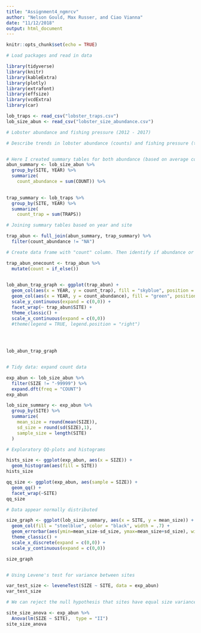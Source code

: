 ```yaml
---
title: "Assignment4_ngmrcv"
author: "Nelson Gould, Max Russer, and Ciao Vianna"
date: "11/12/2018"
output: html_document
---
```


```r
knitr::opts_chunk$set(echo = TRUE)
```

```r

# Load packages and read in data

library(tidyverse)
library(knitr)
library(kableExtra)
library(plotly)
library(extrafont)
library(effsize)
library(vcdExtra)
library(car)

lob_traps <- read_csv("lobster_traps.csv")
lob_size_abun <- read_csv("lobster_size_abundance.csv")


```

```r
# Lobster abundance and fishing pressure (2012 - 2017)

# Describe trends in lobster abundance (counts) and fishing pressure (trap buoys) at the five locations from 2012 - 2017. Ignore transect information - we are only interested in evaluating abundance and pressure on the order of SITE. Note: you are not expected to use regression here - just think of ways to clearly describe annual totals visually and in text, noting important trends, events and differences.


# Here I created summary tables for both abundance (based on average count of lobsters at each transect)
abun_summary <- lob_size_abun %>% 
  group_by(SITE, YEAR) %>% 
  summarize(
    count_abundance = sum(COUNT)) %>% 
  

trap_summary <- lob_traps %>% 
  group_by(SITE, YEAR) %>% 
  summarize(
    count_trap = sum(TRAPS))

# Joining summary tables based on year and site

trap_abun <- full_join(abun_summary, trap_summary) %>% 
  filter(count_abundance != "NA")

# Create data frame with "count" column. Then identify if abundance or trap count to make graph easier to make

trap_abun_onecount <- trap_abun %>% 
  mutate(count = if_else())
  

lob_abun_trap_graph <- ggplot(trap_abun) +
  geom_col(aes(x = YEAR, y = count_trap), fill = "skyblue", position = "dodge", width = .5) +
  geom_col(aes(x = YEAR, y = count_abundance), fill = "green", position = "dodge", width = .5) +
  scale_y_continuous(expand = c(0,0)) + 
  facet_wrap(~ trap_abun$SITE) +
  theme_classic() +
  scale_x_continuous(expand = c(0,0)) 
  #theme(legend = TRUE, legend.position = "right")

 
  

lob_abun_trap_graph 



```

```r

# Tidy data: expand count data

exp_abun <- lob_size_abun %>% 
  filter(SIZE != "-99999") %>% 
  expand.dft(freq = "COUNT")
exp_abun

lob_size_summary <- exp_abun %>% 
  group_by(SITE) %>% 
  summarize(
    mean_size = round(mean(SIZE)),
    sd_size = round(sd(SIZE),1),
    sample_size = length(SITE)
  )

# Exploratory QQ-plots and histograms

hists_size <- ggplot(exp_abun, aes(x = SIZE)) +
  geom_histogram(aes(fill = SITE))
hists_size

qq_size <- ggplot(exp_abun, aes(sample = SIZE)) +
  geom_qq() +
  facet_wrap(~SITE)
qq_size  

# Data appear normally distributed

size_graph <- ggplot(lob_size_summary, aes(x = SITE, y = mean_size)) +
  geom_col(fill = "steelblue", color = "black", width = .7) +
  geom_errorbar(aes(ymin=mean_size-sd_size, ymax=mean_size+sd_size), width=.15) +
  theme_classic() +
  scale_x_discrete(expand = c(0,0)) +
  scale_y_continuous(expand = c(0,0)) 

size_graph


# Using Levene's test for variance between sites

var_test_size <- leveneTest(SIZE ~ SITE, data = exp_abun)
var_test_size

# We can reject the null hypothesis that sites have equal size variances

site_size_anova <- exp_abun %>% 
  Anova(lm(SIZE ~ SITE),  type = "II")
site_size_anova

```
